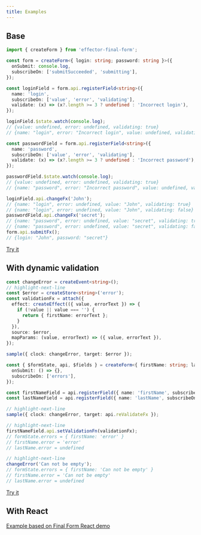 ```yaml
---
title: Examples
---
```


## Base

```ts
import { createForm } from 'effector-final-form';

const form = createForm<{ login: string; password: string }>({
  onSubmit: console.log,
  subscribeOn: ['submitSucceeded', 'submitting'],
});

const loginField = form.api.registerField<string>({
  name: 'login',
  subscribeOn: ['value', 'error', 'validating'],
  validate: (x) => (x?.length >= 3 ? undefined : 'Incorrect login'),
});

loginField.$state.watch(console.log);
// {value: undefined, error: undefined, validating: true}
// {name: "login", error: "Incorrect login", value: undefined, validating: false}

const passwordField = form.api.registerField<string>({
  name: 'password',
  subscribeOn: ['value', 'error', 'validating'],
  validate: (x) => (x?.length >= 3 ? undefined : 'Incorrect password'),
});

passwordField.$state.watch(console.log);
// {value: undefined, error: undefined, validating: true}
// {name: "password", error: "Incorrect password", value: undefined, validating: false}

loginField.api.changeFx('John');
// {name: "login", error: undefined, value: "John", validating: true}
// {name: "login", error: undefined, value: "John", validating: false}
passwordField.api.changeFx('secret');
// {name: "password", error: undefined, value: "secret", validating: true}
// {name: "password", error: undefined, value: "secret", validating: false}
form.api.submitFx();
// {login: "John", password: "secret"}
```

[Try it](https://stackblitz.com/edit/typescript-5fydjc?file=index.ts)

## With dynamic validation

```ts
const changeError = createEvent<string>();
// highlight-next-line
const $error = createStore<string>('error');
const validationFx = attach({
  effect: createEffect(({ value, errorText }) => {
    if (!value || value === '') {
      return { firstName: errorText };
    }
  }),
  source: $error,
  mapParams: (value, errorText) => ({ value, errorText }),
});

sample({ clock: changeError, target: $error });

const { $formState, api, $fields } = createForm<{ firstName: string; lastName: string }>({
  onSubmit: () => {},
  subscribeOn: ['errors'],
});

const firstNameField = api.registerField({ name: 'firstName', subscribeOn: ['error'] });
const lastNameField = api.registerField({ name: 'lastName', subscribeOn: ['error'] });

// highlight-next-line
sample({ clock: changeError, target: api.reValidateFx });

// highlight-next-line
firstNameField.api.setValidationFn(validationFx);
// formState.errors = { firstName: 'error' }
// firstName.error = 'error'
// lastName.error = undefined

// highlight-next-line
changeError('Can not be empty');
// formState.errors = { firstName: 'Can not be empty' }
// firstName.error = 'Can not be empty'
// lastName.error = undefined
```

[Try it](https://stackblitz.com/edit/react-ts-r8fy3e?file=index.tsx)

## With React

[Example based on Final Form React demo](https://stackblitz.com/edit/react-ts-xjh6yd?file=index.tsx)
